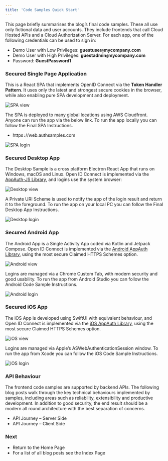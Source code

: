 ```yaml
---
title: 'Code Samples Quick Start'
---
```


This page briefly summarises the blog’s final code samples. These all use only fictional data and user accounts. They include frontends that call Cloud Hosted APIs and a Cloud Authorization Server. For each app, one of the following credentials can be used to sign in:

- Demo User with Low Privileges: **guestuser`@`mycompany.com**
- Demo User with High Privileges: **guestadmin`@`mycompany.com**
- Password: **GuestPassword1**

### Secured Single Page Application

This is a React SPA that implements OpenID Connect via the **Token Handler Pattern**. It uses only the latest and strongest secure cookies in the browser, while also enabling pure SPA development and deployment.

![SPA view](/images/3/spa-view.jpg)

The SPA is deployed to many global locations using AWS Cloudfront. Anyone can run the app via the below link. To run the app locally you can follow the <Link href='/posts/how-to-run-the-react-js-spa'>Final SPA Instructions</Link>.

- https`:`//web.authsamples.com

![SPA login](/images/3/spa-login.jpg)

### Secured Desktop App

The Desktop Sample is a cross platform Electron React App that runs on Windows, macOS and Linux. Open ID Connect is implemented via the [AppAuth-JS Library](https://github.com/openid/AppAuth-JS), and logins use the system browser:

![Desktop view](/images/3/desktop-view.jpg)

A Private URI Scheme is used to notify the app of the login result and return it to the foreground. To run the app on your local PC you can follow the <Link href='/posts/final-desktop-sample-overview'>Final Desktop App Instructions</Link>.

![Desktop login](/images/3/desktop-login.jpg)

### Secured Android App

The Android App is a Single Activity App coded via Kotlin and Jetpack Compose. Open ID Connect is implemented via the [Android AppAuth Library](https://github.com/openid/AppAuth-Android), using the most secure Claimed HTTPS Schemes option.

![Android view](/images/3/android-view.jpg)

Logins are managed via a Chrome Custom Tab, with modern security and good usability. To run the app from Android Studio you can follow the <Link href='/posts/basicandroidapp-execution'>Android Code Sample Instructions</Link>.

![Android login](/images/3/android-login.jpg)

### Secured iOS App

The iOS App is developed using SwiftUI with equivalent behaviour, and Open ID Connect is implemented via the [iOS AppAuth Library](https://github.com/openid/AppAuth-iOS), using the most secure Claimed HTTPS Schemes option.

![iOS view](/images/3/ios-view.jpg)

Logins are managed via Apple’s ASWebAuthenticationSession window. To run the app from Xcode you can follow the <Link href='/posts/how-to-run-the-ios-code-sample'>iOS Code Sample Instructions</Link>.

![iOS login](/images/3/ios-login.jpg)

### API Behaviour

The frontend code samples are supported by backend APIs. The following blog posts walk through the key technical behaviours implemented by samples, including areas such as reliability, extensibility and productive development. In addition to good security, the end result should be a modern all round architecture with the best separation of concerns.

- <Link href='/post/api-journey-server-side'>API Journey – Server Side</Link>
- <Link href='/posts/api-journey-client-side'>API Journey – Client Side</Link>

### Next

- Return to the <Link href='/'>Home Page</Link>
- For a list of all blog posts see the <Link href='/posts/index'>Index Page</Link>
